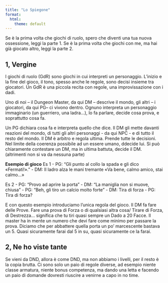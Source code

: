 ```yaml
---
title: "Lo Spiegone"
format:
  html:
    theme: default
---
```


Se è la prima volta che giochi di ruolo, spero che diventi una tua nuova ossessione, leggi la parte 1. 
Se è la prima volta che giochi con me, ma hai già giocato altro, leggi la parte 2. 

## 1, Vergine

I giochi di ruolo (GdR) sono giochi in cui interpreti un personaggio. L'inizio e la fine del gioco, il tono, spesso anche le regole, sono decisi insieme tra giocatori. Un GdR è una piccola recita con regole, una improvissazione con i dadi.

Uno di noi – il Dungeon Master, da qui DM – descrive il mondo, gli altri – i giocatori, da qui PG– ci vivono dentro. Ognuno interpreta un personaggio immaginario (un guerriero, una ladra…), lo fa parlare, decide cosa prova, e soprattutto cosa fa.

Un PG dichiara cosa fa e interpreta quello che dice. 
Il DM gli mette davanti reazioni del mondo, di tutti gli altri personaggi - da qui NPC - e di tutto il resto del mondo. Il DM è arbitro e regola ultima. Prende tutte le decisioni. Nel limite della coerenza possibile ad un essere umano, ddecide lui. Si può chiaramente contestare un DM, ma in ultima battuta, decide il DM. (altrimenti non si va da nessuna parte)

**Esempio di gioco**
Es 1
- PG: “Gli punto al collo la spada e gli dico «Fermati!».” 
- DM: Il ladro alza le mani tremante «Va bene, calmo amico, stai calmo...»

Es 2
- PG: "Provo ad aprire la porta"
- DM: "La maniglia non si muove, chiusa"
- PG: "Beh, gli tiro un calcio molto forte"
- DM: Tira di forza 
- PG: Tira di forza?

E con questo esempio introduciamo l'unica regola del gioco. Il DM fa fare delle Prove. Fare una prova di Forza o di qualsiasi altra cosa/ Tirare di Forza, di Destrezza... significa che tu tiri quasi sempre un Dado a 20 Facce. Il master ha in mente un numero che devi fare come minimo per passare la prova. Diciamo che per abbattere quella porta un po' marcescente bastava un 5. Quasi sicuramente farai dal 5 in su, quasi sicuramente ce la farai.

## 2, Ne ho viste tante 

Se vieni da DND, allora è come DND, ma non abbiamo i livelli, per il resto è la copia brutta. Ci sono solo un paio di regole diverse, ad esempio niente classe armatura, niente bonus competenza, ma dando una letta e facendo un paio di domande dovresti riuscire a venirne a capo in no time. 
